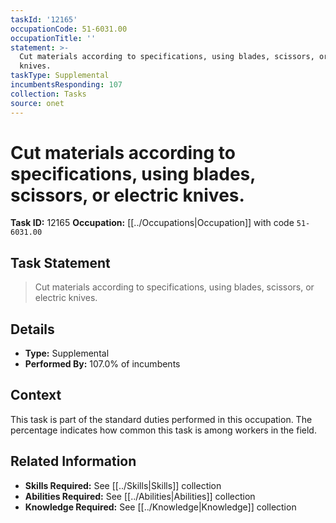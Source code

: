```yaml
---
taskId: '12165'
occupationCode: 51-6031.00
occupationTitle: ''
statement: >-
  Cut materials according to specifications, using blades, scissors, or electric
  knives.
taskType: Supplemental
incumbentsResponding: 107
collection: Tasks
source: onet
---
```

# Cut materials according to specifications, using blades, scissors, or electric knives.

**Task ID:** 12165
**Occupation:** [[../Occupations|Occupation]] with code `51-6031.00`

## Task Statement

> Cut materials according to specifications, using blades, scissors, or electric knives.

## Details

- **Type:** Supplemental
- **Performed By:** 107.0% of incumbents

## Context

This task is part of the standard duties performed in this occupation. The percentage indicates how common this task is among workers in the field.

## Related Information

- **Skills Required:** See [[../Skills|Skills]] collection
- **Abilities Required:** See [[../Abilities|Abilities]] collection
- **Knowledge Required:** See [[../Knowledge|Knowledge]] collection
